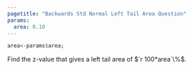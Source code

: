```yaml
---
pagetitle: "Backwards Std Normal Left Tail Area Question"
params:
  area: 0.10
---
```


```r
area<-params$area; 
```

Find the z-value that gives a left tail area of $`r 100*area`\%$.
